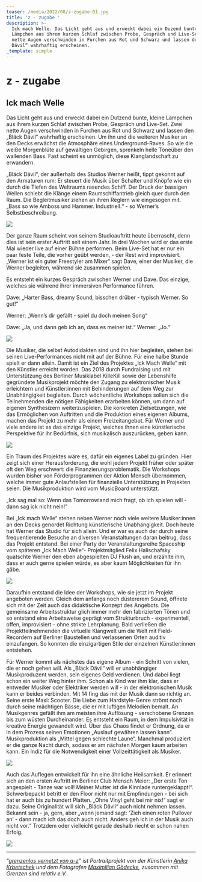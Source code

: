 ```yaml
---
teaser: /media/2022/08/z-zugabe-01.jpg
title: 'z - zugabe '
description: >-
  Ick mach Welle. Das Licht geht aus und erweckt dabei ein Duzend bunte, kleine
  Lämpchen aus ihrem kurzen Schlaf zwischen Probe, Gespräch und Live-Set. Zwei
  nette Augen verschwinden in Furchen aus Rot und Schwarz und lassen den „Bläck
  Dävil“ wahrhaftig erscheinen.
_template: simple
---
```


# z - zugabe

## Ick mach Welle

Das Licht geht aus und erweckt dabei ein Dutzend bunte, kleine Lämpchen aus ihrem kurzen Schlaf zwischen Probe, Gespräch und Live-Set. Zwei nette Augen verschwinden in Furchen aus Rot und Schwarz und lassen den „Bläck Dävil“ wahrhaftig erscheinen. Um ihn und die weiteren Musiker an den Decks erwächst die Atmosphäre eines Underground-Raves. So wie die weiße Morgenblüte auf gewaltigen Gebirgen, sprenkeln helle Töneüber den wallenden Bass. Fast scheint es unmöglich, diese Klanglandschaft zu erwandern.

„Bläck Dävil“, der außerhalb des Studios Werner heißt, tippt gekonnt auf den Armaturen rum: Er steuert die Musik über Schalter und Knöpfe wie ein durch die Tiefen des Weltraums rasendes Schiff. Der Druck der bassigen Wellen schiebt die Klänge einem Raumschiffantrieb gleich quer durch den Raum. Die Begleitmusiker ziehen an ihren Reglern wie eingesogen mit. „Bass so wie Amboss und Hammer. Industriell.“ - so Werner’s Selbstbeschreibung.

![](/media/2022/08/01-gsr-ick-mach-welle-maximilian-goedecke-photography-berlin-anika-krbetschek-01.jpg)

Der ganze Raum scheint von seinem Studioauftritt heute überrascht, denn dies ist sein erster Auftritt seit einem Jahr. In drei Wochen wird er das erste Mal wieder live auf einer Bühne performen. Beim Live-Set hat er nur ein paar feste Teile, die vorher geübt werden, - der Rest wird improvisiert. „Werner ist ein guter Freestyler am Mixer“ sagt Dave, einer der Musiker, die Werner begleiten, während sie zusammen spielen.

Es entsteht ein kurzes Gespräch zwischen Werner und Dave. Das einzige, welches sie während ihrer immersiven Performance führen.

Dave: „Harter Bass, dreamy Sound, bisschen drüber - typisch Werner. So gut!“

Werner: „Wenn’s dir gefällt - spiel du doch meinen Song“

Dave: „Ja, und dann geb ich an, dass es meiner ist.“ Werner: „Jo.“

![](/media/2022/08/02-gsr-ick-mach-welle-maximilian-goedecke-photography-berlin-anika-krbetschek-02.jpg)

Die Musiker, die selbst Autodidakten sind und ihn hier begleiten, stehen bei seinen Live-Performances nicht mit auf der Bühne. Für eine halbe Stunde spielt er dann allein. Damit ist ein Ziel des Projektes „Ick Mach Welle“ mit den Künstler erreicht worden. Das 2018 durch Fundraising und mit Unterstützung des Berliner Musiklabel KilleKill sowie der Lebenshilfe gegründete Musikprojekt möchte den Zugang zu elektronischer Musik erleichtern und Künstler\:innen mit Behinderungen auf dem Weg zur Unabhängigkeit begleiten. Durch wöchentliche Workshops sollen sich die Teilnehmenden die nötigen Fähigkeiten erarbeiten können, um dann auf eigenen Synthesizern weiterzuspielen. Die konkreten Zielsetzungen, wie das Ermöglichen von Auftritten und die Produktion eines eigenen Albums, machen das Projekt zu mehr als einem Freizeitangebot. Für Werner und viele andere ist es das einzige Projekt, welches ihnen eine künstlerische Perspektive für ihr Bedürfnis, sich musikalisch auszurücken, geben kann.

![](/media/2022/08/03-gsr-ick-mach-welle-maximilian-goedecke-photography-berlin-anika-krbetschek-04.jpg)

Ein Traum des Projektes wäre es, dafür ein eigenes Label zu gründen. Hier zeigt sich einer Herausforderung, die wohl jedem Projekt früher oder später oft den Weg erschwert: die Finanzierungsproblematik. Die Workshops wurden bisher von Förderprogrammen der Aktion Mensch übernommen, welche immer gute Anlaufstellen für finanzielle Unterstützung in Projekten seien. Die Musikproduktion wird vom MusicBoard unterstützt.

„Ick sag mal so: Wenn das Tomorrowland mich fragt, ob ich spielen will - dann sag ick nicht nein!”

Bei „Ick mach Welle“ stehen neben Werner noch viele weitere Musiker\:innen an den Decks genordet Richtung künstlerische Unabhängigkeit. Doch heute hat Werner das Studio für sich allein. Und er war es auch der durch seine frequentierende Besuche an diversen Veranstaltungen daran beitrug, dass das Projekt entstand. Bei einer Party der Veranstaltungsreihe Spaceship vom späteren „Ick Mach Welle“- Projektmitglied Felix Halischafsky quatschte Werner den eben abgespielten DJ Flush an, und erzählte ihm, dass er auch gerne spielen würde, es aber kaum Möglichkeiten für ihn gäbe.

![](/media/2022/08/04-gsr-ick-mach-welle-maximilian-goedecke-photography-berlin-anika-krbetschek-05.jpg)

Daraufhin entstand die Idee der Workshops, wie sie jetzt im Projekt angeboten werden. Gleich dem anfangs noch düstererem Sound, öffnete sich mit der Zeit auch das didaktische Konzept des Angebots. Die gemeinsame Arbeitsstruktur glich immer mehr den fabrizierten Tönen und so entstand eine Arbeitsweise geprägt vom Strukturbruch - experimentell, offen, improvisiert - ohne strikte Lehrplanung. Bald verließen die Projektteilnehmenden die virtuelle Klangwelt um die Welt mit Field-Recordern auf Berliner Baustellen und verlassenen Orten auditiv einzufangen. So konnten die einzigartigen Stile der einzelnen Künstler\:innen entstehen.

Für Werner kommt als nächstes das eigene Album - ein Schritt von vielen, die er noch gehen will. Als „Bläck Dävil“ will er unabhängiger Musikproduzent werden, sein eigenes Geld verdienen. Und dabei liegt schon ein weiter Weg hinter ihm. Schon als Kind war ihm klar, dass er entweder Musiker oder Elektriker werden will - in der elektronischen Musik kann er beides verbinden. Mit 14 fing das mit der Musik dann so richtig an. Seine erste Maxi: Scooter. Die Liebe zum Hardstyle-Genre strömt noch durch seine mächtigen Bässe, die er mit luftigen Melodien bemalt. An Musikgenres gefällt ihm am meisten ihre Auflösung - verschobene Grenzen bis zum wüsten Durcheinander. Es entsteht ein Raum, in dem Impulsivität in kreative Energie gewandelt wird. Über das Chaos findet er Ordnung, da er in dem Prozess seinen Emotionen „Auslauf gewähren lassen kann“. Musikproduktion als „Mittel gegen schlechte Laune“. Manchmal produziert er die ganze Nacht durch, sodass er am nächsten Morgen kaum arbeiten kann. Ein Indiz für die Notwendigkeit einer Vollzeittätigkeit als Musiker.

![](/media/2022/08/05-gsr-ick-mach-welle-maximilian-goedecke-photography-berlin-anika-krbetschek-03.jpg)

Auch das Auflegen entwickelt für ihn eine ähnliche Heilsamkeit. Er erinnert sich an den ersten Auftritt im Berliner Club Mensch Meier: „Der erste Ton angespielt - Tanze war voll! Meiner Mutter ist die Kinnlade runtergeklappt!“. Schwerbepackt betritt er den Floor nicht nur mit Empfindungen - bei sich hat er auch bis zu hundert Platten. „Ohne Vinyl geht bei mir nix!“ sagt er dazu. Seine Originalität will sich „Bläck Dävil“ auch nicht nehmen lassen. Bekannt sein - ja, gern, aber „wenn jemand sagt: 'Zieh einen roten Pullover an’ - dann mach ich das doch auch nicht. Anders geh ich in der Musik auch nicht vor.“ Trotzdem oder vielleicht gerade deshalb riecht er schon nahen Erfolg.

![](/media/2022/08/06-gsr-ick-mach-welle-maximilian-goedecke-photography-berlin-anika-krbetschek-06.jpg)

***

*“[grenzenlos vernetzt von a-z](/aktivitaeten/gsr-medienportal/grenzenlos-vernetzt/grenzenlos-vernetzt)” ist Portraitprojekt von der Künstlerin* *[Anika Krbetschek](/aktivitaeten/gsr-medienportal/grenzenlos-vernetzt/www.anikakrb.com)* *und dem Fotografen* *[Maximilian Gödecke](/aktivitaeten/gsr-medienportal/grenzenlos-vernetzt/www.max-goedecke.de), zusammen mit Grenzen sind relativ e.V..*
